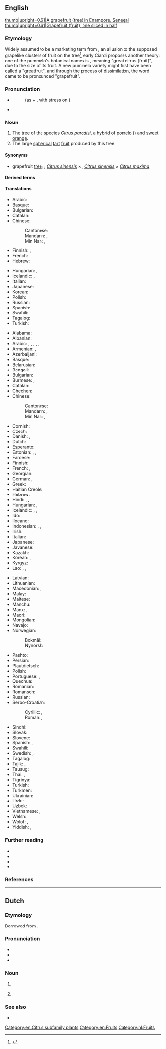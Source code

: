 {{also|Grapefruit}}
==English==
[[File:EnamporGrapefruit1.JPG|thumb|upright=0.61|A grapefruit (tree) in Enampore, Senegal]]
[[File:Pomelos - Grapefruits.jpg|thumb|upright=0.61|Grapefruit (fruit), one sliced in half]]

===Etymology===
Widely assumed to be a marketing term from {{compound|en|grape|fruit}}, an allusion to the supposed grapelike clusters of fruit on the tree<ref>{{cite-book
|title=Appendix to the Journals of the Senate and Assembly of the twenty-first Session of the Legislature of the State of California
|volume=V
|chapter=Report of the Secretary–the pomelo
|location=Sacramento
|year=1895
|page=65
|pageurl=https://books.google.de/books?id=7SNIAQAAMAAJ&pg=RA1-PA65&hl=it&sa=X&ved=0ahUKEwjW_YqHiMrgAhUmMuwKHcCPClIQ6AEIKTAA#v=onepage&f=false
|passage=The pomelo is now marketed under the name “grape-fruit,” which is a misnomer. This is confusing and misleading. The name “grape-fruit” was given to this fruit in Florida, as it hangs on trees in clusters resembling the grape, but has no relation to it whatever. Growers and shippers should drop the name “grape-fruit” and apply to it the name ''pomelo'', which is popular, and botanically correct.}}</ref>, early {{C.|19}} Ciardi proposes another theory: one of the pummelo's botanical names is {{taxlink|Citrus grandis|species|ver=161111}}, meaning "great citrus [fruit]", due to the size of its fruit. A new pummelo variety might first have been called a "greatfruit", and through the process of [[w:Dissimilation|dissimilation]], the word came to be pronounced "grapefruit".

===Pronunciation===
* {{a|GenAm|RP}} {{IPA|en|/ˈɡɹeɪp.fɹuːt/}}
*: (as {{m|en||grape}} + {{m|en||fruit}}, with stress on {{m|en||grape}})
* {{audio|en|en-us-grapefruit.ogg|Audio (US)}}

===Noun===
{{en-noun|s|grapefruit}}

# The [[tree]] of the species ''[[Citrus paradisi]]'', a hybrid of [[pomelo]] ({{m|mul|Citrus maxima}}) and [[sweet orange]].
# The large [[spherical]] [[tart]] [[fruit]] produced by this tree.
#: {{syn|en|pomelo|shaddock|forbidden fruit}}

====Synonyms====
* {{sense|tree}} grapefruit [[tree]]; {{taxlink|Citrus × paradisi|nothospecies|ver=181221}}; ''[[Citrus sinensis]]'' × {{taxlink|Citrus grandis|species|ver=181221}}, ''[[Citrus sinensis]]'' × ''[[Citrus maxima]]''

====Derived terms====
{{col4|en
|Chinese grapefruit
|grapefruit juice
|grapefruitlike
|grapefruity
}}

====Translations====
{{trans-top|tree}}
* Arabic: {{t|ar|زَنْبَاع|m}}
* Basque: {{t|eu|arabisagar arbola}}
* Bulgarian: {{t|bg|грейпфру́т|m|sc=Cyrl}}
* Catalan: {{t|ca|aranger|m}}
* Chinese:
*: Cantonese: {{t|yue|西柚|tr=sai1 jau6-2|sc=Hani}}
*: Mandarin: {{t+|cmn|柚子|tr=yòuzi|sc=Hani}}, {{t+|cmn|葡萄柚|tr=pútáoyòu|sc=Hani}}
*: Min Nan: {{t|nan|柚仔樹|tr=iū-á-chhiu|sc=Hans}}, {{t+|nan|葡萄柚|tr=phû-tô-iū|sc=Hans}}
* Finnish: {{t|fi|[[greippi]][[puu]]}}, {{t+|fi|greippi}}
* French: {{t+|fr|pamplemoussier|m}}
* Hebrew: {{t|he|עץ האשכולית|m}}
{{trans-mid}}
* Hungarian: {{t|hu|grépfrútfa}}, {{t|hu|citrancsfa}} {{qualifier|obsolete}}
* Icelandic: {{t|is|greipaldin|n}}, {{t|is|greipaldintré|n}}
* Italian: {{t+|it|pompelmo|m}}
* Japanese: {{t+|ja|グレープフルーツ|tr=gurēpufurūtsu}}
* Korean: {{t+|ko|그레이프프루트}}
* Polish: {{t+|pl|grejpfrut}}
* Russian: {{t+|ru|грейпфру́т|m}}
* Spanish: {{t|es|toronjo|m}}
* Swahili: {{t|sw|mbalungi}}
* Tagalog: {{t|tl|kahil}}
* Turkish: {{t+|tr|greyfurt}}
{{trans-bottom}}

{{trans-top|fruit}}
* Alabama: {{t|akz|yalàaha kaskaha}}
* Albanian: {{t|sq|grapefruit|m}}
* Arabic: {{t|ar|لَيْمُون هِنْدِيّ|m}}, {{t|ar|جْرِيب فْرُوت|m|tr=greyb frūt}}, {{t|ar|كْرِيفُون|m}}, {{t|ar|كَرِيفُون|m}}, {{t|ar|سِنْدِي|m}}, {{t|ar|زَنْبَاع|m}}
* Armenian: {{t+|hy|գրեյպֆրուտ}}, {{t+|hy|թուրինջ}}
* Azerbaijani: {{t|az|qreypfrut}}
* Basque: {{t+|eu|arabisagar}}
* Belarusian: {{t|be|грэйпфру́т|m}}
* Bengali: {{t|bn|জাম্বুরা}}
* Bulgarian: {{t|bg|грейпфру́т|m|sc=Cyrl}}
* Burmese: {{t|my|ဂရိတ်ဖရု}}, {{t|my|ကျွဲကောသီး}}
* Catalan: {{t|ca|aranja|f}}
* Chechen: {{t|ce|грейпфрукт|sc=Cyrl}}
* Chinese:
*: Cantonese: {{t|yue|西柚|tr=sai1 jau6-2|sc=Hani}}
*: Mandarin: {{t+|cmn|柚子|tr=yòuzi|sc=Hani}}, {{t+|cmn|葡萄柚|tr=pútáoyòu|sc=Hani}}
*: Min Nan: {{t|nan|柚仔樹|tr=iū-á-chhiu|sc=Hans}}, {{t+|nan|葡萄柚|tr=phû-tô-iū|sc=Hans}}
* Cornish: {{t|kw|aval paradhis|m}}
* Czech: {{t+|cs|grapefruit|m}}
* Danish: {{t+|da|grapefrugt}}, {{t+|da|grape}}
* Dutch: {{t+|nl|grapefruit|m}}
* Esperanto: {{t+|eo|grapfrukto}}
* Estonian: {{t|et|greip}}, {{t|et|greipfruut}}, {{t|et|greibipuu}}
* Faroese: {{t|fo|greypfrukt|f}}
* Finnish: {{t+|fi|greippi}}
* French: {{t+|fr|pamplemousse|m}}, {{t+|fr|pomélo|m}}
* Georgian: {{t|ka|გრეიპფრუტი}}
* German: {{t+|de|Grapefruit|f}}, {{t+|de|Pampelmuse|f}}
* Greek: {{t+|el|γκρέιπφρουτ|n}}
* Haitian Creole: {{t|ht|chadèk}}
* Hebrew: {{t+|he|אֶשְׁכּוֹלִית|f|tr=eshkolít}}
* Hindi: {{t|hi|मौसमी|sc=Deva}}, {{t|hi|छोटा चकोतरा|m|sc=Deva}}, {{t+|hi|चकोतरा|m|sc=Deva}}
* Hungarian: {{t+|hu|grépfrút}}, {{t+|hu|citrancs}} {{qualifier|largely obsolete}}
* Icelandic: {{t|is|greipaldin|n}}, {{t|is|greip|f}}, {{t|is|tröllaldin|n}}
* Ido: {{t+|io|pompelmuso}}
* Ilocano: {{t|ilo|lukban}}
* Indonesian: {{t|id|[[jeruk]] [[bali]]}}, {{t+|id|jeruk keprok}}, {{t|id|limau gedang}}
* Irish: {{t|ga|seadóg|f}}
* Italian: {{t+|it|pompelmo|m}}
* Japanese: {{t+|ja|グレープフルーツ|tr=gurēpufurūtsu|sc=Jpan}}
* Javanese: {{t|jv|jeruk bali}}
* Kazakh: {{t|kk|грейпфрут}}
* Korean: {{t+|ko|그레이프프루트}}, {{t|ko|자몽}}
* Kyrgyz: {{t|ky|грейпфрут}}
* Lao: {{t|lo|ພຸກ}}, {{t|lo|ໝາກສົ້ມໂອ}}, {{t|lo|ສົ້ມ​ໂອ}}
{{trans-mid}}
* Latvian: {{t|lv|grejpfrūts|m}}
* Lithuanian: {{t|lt|greipfrutas|m}}
* Macedonian: {{t|mk|гре́јпфрут|m}}, {{t|mk|цитро́н|m}}
* Malay: {{t|ms|limau gedang}}
* Maltese: {{t|mt|lumi-larinġ}}
* Manchu: {{t|mnc|ᠵᠣᡶᠣᡥᠣᠨ|tr=jofohon}}
* Manx: {{t|gv|shaddag|m}}, {{t|gv|shaddoge|m}}
* Maori: {{t|mi|hauler épée}}
* Mongolian: {{t|mn|бэрсүүт жүрж|sc=Cyrl}}
* Navajo: {{t|nv|chʼil łitsxooí ntsxaaígíí}}
* Norwegian:
*: Bokmål: {{t+|nb|grapefrukt|m|f}}
*: Nynorsk: {{t|nn|grapefrukt|f}}
* Pashto: {{t-needed|ps}}
* Persian: {{t|fa|گریپ فروت|tr=greyp frut|sc=fa-Arab}}
* Plautdietsch: {{t|pdt|Pommelmooss|f}}
* Polish: {{t+|pl|grejpfrut|m-an}}
* Portuguese: {{t+|pt|toranja|f}}, {{t+|pt|toronja|f}}
* Quechua: {{t|qu|turunja}}
* Romanian: {{t+|ro|grepfrut|n}}
* Romansch: {{t|rm|grepfrut|m}}
* Russian: {{t+|ru|грейпфру́т|m}}
* Serbo-Croatian:
*: Cyrillic: {{t|sh|грѐјпфрут|m}}, {{t|sh|лиму̀ника|f}}
*: Roman: {{t+|sh|grèjpfrut|m}}, {{t+|sh|limùnika|f}}
* Sindhi: {{t-needed|sd}}
* Slovak: {{t+|sk|grapefruit|m}}
* Slovene: {{t+|sl|grenivka|f}}
* Spanish: {{t|es|toronja|f}}, {{t+|es|pomelo|m}}
* Swahili: {{t|sw|balungi}}
* Swedish: {{t+|sv|grape|c}}, {{t+|sv|grapefrukt|c}}
* Tagalog: {{t|tl|kahil}}
* Tajik: {{t|tg|норинҷ}}, {{t|tg|грейпфрут}}
* Tausug: {{t|tsg|suwa' gadja}}
* Thai: {{t|th|เกรปฟรูต}}, {{t|th|ส้มโอ}}
* Tigrinya: {{t|ti|ናርገ}}
* Turkish: {{t+|tr|greyfurt}}
* Turkmen: {{t|tk|greýpfrut}}
* Ukrainian: {{t|uk|грейпфру́т|m}}
* Urdu: {{t|ur|چکوترا|m|tr=cakotrā}}
* Uzbek: {{t|uz|greypfrut}}
* Vietnamese: {{t+|vi|bưởi chùm}}, {{t|vi|bưởi đắng}}
* Welsh: {{t+|cy|grawnffrwyth|m}}
* Wolof: {{t|wo|pampëlëmuus}}, {{t|wo|pàmpalmuus}}
* Yiddish: {{t|yi|גרייפּפֿרוכט|f}}, {{t|yi|גרייפּפֿרוט|f}}
{{trans-bottom}}

===Further reading===
* {{projectlink|pedia}}
* {{specieslite|Citrus paradisi|i=1}}
* {{comcatlite|Citrus paradisi|i=1}}
* {{comcatlite|Grapefruits}}

===References===
<references/>

[[Category:en:Citrus subfamily plants]]
[[Category:en:Fruits]]

----

==Dutch==
{{wikipedia|lang=nl}}

===Etymology===
Borrowed from {{bor|nl|en|grapefruit}}.

===Pronunciation===
* {{IPA|nl|/ˈɡreːp.frut/}}
* {{audio|nl|Nl-grapefruit.ogg|Audio}}
* {{hyphenation|nl|grape|fruit}}

===Noun===
{{nl-noun|m|-s|grapefruitje}}

# {{l|en|grapefruit}} {{gloss|tree of the species ''[[Citrus paradisi]]''}}
# {{l|en|grapefruit}} {{gloss|fruit produced by the tree of the species ''[[Citrus paradisi]]''}}

===See also===
* {{l|nl|pompelmoes}}

[[Category:nl:Fruits]]